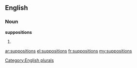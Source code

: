 ==English==

===Noun===
'''suppositions'''

# {{plural of|[[supposition]]}}

[[Category:English plurals]]

[[ar:suppositions]]
[[el:suppositions]]
[[fr:suppositions]]
[[my:suppositions]]